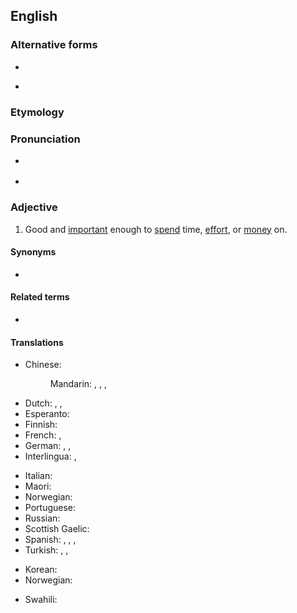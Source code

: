 {{also|worth while}}
==English==

===Alternative forms===
* {{l|en|worth while}}
* {{l|en|worthwile}} {{qualifier|archaic}}

===Etymology===
{{compound|en|worth|while}}

===Pronunciation===
* {{a|UK|in accents with the [[wine-whine merger]]}} {{IPA|en|/wɜː(ɹ)θˈwaɪl/}}
* {{a|UK|in accents without the merger}} {{IPA|en|/wɜː(ɹ)θˈʍaɪl/}}

===Adjective===
{{en-adj}}

# Good and [[important]] enough to [[spend]] time, [[effort]], or [[money]] on.
#: {{ux|en|Doing volunteer work to help others is truly '''worthwhile'''.}}

====Synonyms====
* {{l|en|worth it}}

====Related terms====
* {{l|en|worth one’s while}}

====Translations====
{{trans-top|good and important enough to spend time, effort, or money on}}
* Chinese:
*: Mandarin: {{t+|cmn|值得|tr=zhídé}}, {{t+|cmn|划算|tr=huásuàn}}, {{t+|cmn|划得來}}, {{t+|cmn|划得来|tr=huádelái}}
* Dutch: {{t|nl|de moeite lonend}}, {{t|nl|de moeite waard}}, {{t+|nl|waardevol}}
* Esperanto: {{t+|eo|inda}}
* Finnish: {{t|fi|vaivan arvoinen}}
* French: {{t|fr|[[de]] [[valeur]]}}, {{t|fr|[[valant]] [[la]] [[peine]]}}
* German: {{t+|de|lohnend}}, {{t+|de|wertvoll}}, {{t+|de|sinnvoll}}
* Interlingua: {{t|ia|[[de]] [[valor]]}}, {{t|ia|[[que]] [[vale]] [[le]] [[pena]]}}
{{trans-mid}}
* Italian: {{t|it|[[che]] [[vale]] [[la]] [[pena]]}}
* Maori: {{t|mi|whaihua}}
* Norwegian: {{t|no|umaken verd}}
* Portuguese: {{t+|pt|vantajoso}}
* Russian: {{t+|ru|сто́ящий}}
* Scottish Gaelic: {{t|gd|fiach}}
* Spanish: {{t|es|[[de]] [[valor]]}}, {{t|es|[[que]] [[vale]] [[la]] [[pena]]}}, {{t|es|[[que]] [[merece]] [[la]] [[pena]]}}, {{t|es|[[que]] [[compensa]] [[el]] [[esfuerzo]]}}
* Turkish: {{t+|tr|değer}}, {{t+|tr|faydalı}}, {{t+|tr|yararlı}}
{{trans-bottom}}

{{checktrans-top}}
* Korean: {{t-check|ko|값지다}}
* Norwegian: {{t-check|no|verdifull}}
{{trans-mid}}
* Swahili: {{t+check|sw|dhamana}}
{{trans-bottom}}